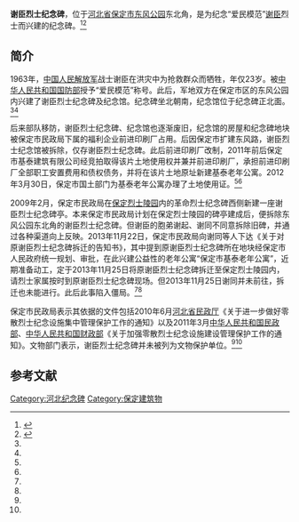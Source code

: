 '''谢臣烈士纪念碑'''，位于[[河北省|河北省]][[保定市|保定市]][[保定东风公园|东风公园]]东北角，是为纪念“爱民模范”[[谢臣|谢臣]]烈士而兴建的纪念碑。<ref name=pp>{{Cite web |url=http://www.thepaper.cn/newsDetail_forward_1552484 |title=河北一烈士纪念碑为养老公寓腾地将被拆迁，遭家属反对陷僵局，澎湃新闻，2016-10-31 |accessdate=2016-11-02 |archive-date=2016-11-03 |archive-url=https://web.archive.org/web/20161103234402/http://www.thepaper.cn/newsDetail_forward_1552484 |dead-url=no }}</ref><ref name=guancha>{{Cite web |url=http://www.guancha.cn/society/2016_11_02_379171_1.shtml |title=河北保定欲迁建烈士纪念碑为公益性房地产项目让路 烈属反对，观察者网，2016-11-02 |accessdate=2016-11-02 |archive-date=2016-11-04 |archive-url=https://web.archive.org/web/20161104002524/http://www.guancha.cn/society/2016_11_02_379171_1.shtml |dead-url=no }}</ref>

==简介==
1963年，[[中国人民解放军|中国人民解放军]]战士谢臣在洪灾中为抢救群众而牺牲，年仅23岁。被[[中华人民共和国国防部|中华人民共和国国防部]]授予“爱民模范”称号。此后，军地双方在保定市区的东风公园内兴建了谢臣烈士纪念碑及纪念馆。纪念碑坐北朝南，纪念馆位于纪念碑正北面。<ref name=pp/><ref name=guancha/>

后来部队移防，谢臣烈士纪念碑、纪念馆也逐渐废旧，纪念馆的房屋和纪念碑地块被保定市民政局下属的福利企业前进印刷厂占用。后因保定市扩建东风路，谢臣烈士纪念馆被拆除，仅存谢臣烈士纪念碑。此后前进印刷厂改制，2011年前后保定市基泰建筑有限公司经竞拍取得该片土地使用权并兼并前进印刷厂，承担前进印刷厂全部职工安置费用和债权债务，并将在该片土地原址新建基泰老年公寓。2012年3月30日，保定市国土部门为基泰老年公寓办理了土地使用证。<ref name=pp/><ref name=guancha/>

2009年2月，保定市民政局在[[保定烈士陵园|保定烈士陵园]]内的革命烈士纪念碑西侧新建一座谢臣烈士纪念碑亭。本来保定市民政局计划在保定烈士陵园的碑亭建成后，便拆除东风公园东北角的谢臣烈士纪念碑。但谢臣的胞弟谢起、谢同不同意拆除旧碑，并通过各种渠道向上反映。2013年11月22日，保定市民政局向谢同等人下达《关于对原谢臣烈士纪念碑拆迁的告知书》，其中提到原谢臣烈士纪念碑所在地块经保定市人民政府统一规划、审批，在此兴建公益性的老年公寓“保定市基泰老年公寓”，近期准备动工，定于2013年11月25日将原谢臣烈士纪念碑拆迁至保定烈士陵园内，请烈士家属按时到原谢臣烈士纪念碑现场。但2013年11月25日谢同并未前往，拆迁也未能进行。此后此事陷入僵局。<ref name=pp/><ref name=guancha/>

保定市民政局表示其依据的文件包括2010年6月[[河北省民政厅|河北省民政厅]]《关于进一步做好零散烈士纪念设施集中管理保护工作的通知》以及2011年3月[[中华人民共和国民政部|中华人民共和国民政部]]、[[中华人民共和国财政部|中华人民共和国财政部]]《关于加强零散烈士纪念设施建设管理保护工作的通知》。文物部门表示，谢臣烈士纪念碑并未被列为文物保护单位。<ref name=pp/><ref name=guancha/>

==参考文献==
{{reflist}}

[[Category:河北纪念碑|Category:河北纪念碑]]
[[Category:保定建筑物|Category:保定建筑物]]